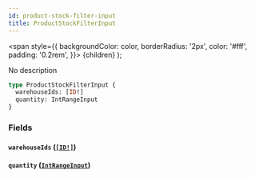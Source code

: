 ```yaml
---
id: product-stock-filter-input
title: ProductStockFilterInput
---
```


<span
style={{
      backgroundColor: color,
      borderRadius: '2px',
      color: '#fff',
      padding: '0.2rem',
    }}>
{children}
</span>
);

No description

```graphql
type ProductStockFilterInput {
  warehouseIds: [ID!]
  quantity: IntRangeInput
}
```

### Fields

#### `warehouseIds` ([`[ID!]`](/api-reference/scalars/id.mdx))

#### `quantity` ([`IntRangeInput`](/api-reference/inputs/int-range-input.mdx))
